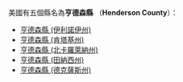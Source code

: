 美國有五個縣名為'''亨德森縣''' （'''Henderson County'''）：
* [[亨德森縣_(伊利諾伊州)|亨德森縣 (伊利諾伊州)]]
* [[亨德森縣_(肯塔基州)|亨德森縣 (肯塔基州)]]
* [[亨德森縣_(北卡羅萊納州)|亨德森縣 (北卡羅萊納州)]]
* [[亨德森縣_(田納西州)|亨德森縣 (田納西州)]]
* [[亨德森縣_(德克薩斯州)|亨德森縣 (德克薩斯州)]]
{{disambig|H亨德森縣|Cat=四字县名消歧义}}
